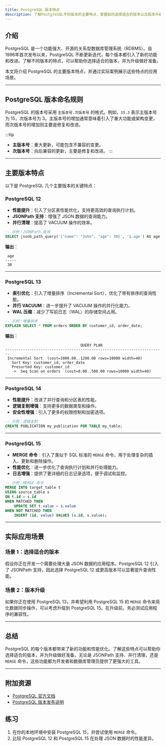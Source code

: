 ```yaml
---
title: PostgreSQL 版本特点
description: 了解PostgreSQL不同版本的主要特点，掌握如何选择适合的版本以及版本升级的注意事项。
---
```


## 介绍

PostgreSQL 是一个功能强大、开源的关系型数据库管理系统（RDBMS）。自1996年首次发布以来，PostgreSQL 不断更新迭代，每个版本都引入了新的功能和改进。了解不同版本的特点，可以帮助你选择适合的版本，并为升级做好准备。

本文将介绍 PostgreSQL 的主要版本特点，并通过实际案例展示这些特点的应用场景。

---

## PostgreSQL 版本命名规则

PostgreSQL 的版本号采用 `主版本号.次版本号` 的格式。例如，`15.3` 表示主版本号为 15，次版本号为 3。主版本号的增加通常意味着引入了重大功能或架构变更，而次版本号的增加则主要是修复和改进。

:::tip
- **主版本号**：重大更新，可能包含不兼容的变更。
- **次版本号**：向后兼容的更新，主要是修复和改进。
:::

---

## 主要版本特点

以下是 PostgreSQL 几个主要版本的关键特点：

### PostgreSQL 12

- **性能提升**：引入了分区表性能优化，支持更高效的查询执行计划。
- **JSONPath 支持**：增强了 JSON 数据的查询能力。
- **并行清理**：提高了 VACUUM 操作的效率。

```sql
-- 示例：JSONPath 查询
SELECT jsonb_path_query('{"name": "John", "age": 30}', '$.age') AS age;
```

**输出**：
```
 age
-----
 30
```

---

### PostgreSQL 13

- **索引优化**：引入了增量排序（Incremental Sort），优化了带有排序的查询性能。
- **并行 VACUUM**：进一步提升了 VACUUM 操作的并行化能力。
- **WAL 压缩**：减少了写前日志（WAL）的存储空间占用。

```sql
-- 示例：增量排序
EXPLAIN SELECT * FROM orders ORDER BY customer_id, order_date;
```

**输出**：
```
                                  QUERY PLAN
------------------------------------------------------------------------
 Incremental Sort  (cost=1000.00..1200.00 rows=10000 width=40)
   Sort Key: customer_id, order_date
   Presorted Key: customer_id
   ->  Seq Scan on orders  (cost=0.00..500.00 rows=10000 width=40)
```

---

### PostgreSQL 14

- **性能提升**：改进了并行查询和分区表的性能。
- **逻辑复制增强**：支持更多的数据类型和操作。
- **安全性增强**：引入了更多的权限控制和加密选项。

```sql
-- 示例：逻辑复制
CREATE PUBLICATION my_publication FOR TABLE my_table;
```

---

### PostgreSQL 15

- **MERGE 命令**：引入了类似于 SQL 标准的 `MERGE` 命令，用于处理复杂的插入、更新和删除操作。
- **性能优化**：进一步优化了查询执行计划和并行处理能力。
- **日志增强**：提供了更详细的日志记录选项，便于调试和监控。

```sql
-- 示例：MERGE 命令
MERGE INTO target_table t
USING source_table s
ON t.id = s.id
WHEN MATCHED THEN
    UPDATE SET t.value = s.value
WHEN NOT MATCHED THEN
    INSERT (id, value) VALUES (s.id, s.value);
```

---

## 实际应用场景

### 场景 1：选择适合的版本

假设你正在开发一个需要处理大量 JSON 数据的应用程序。PostgreSQL 12 引入了 JSONPath 支持，因此选择 PostgreSQL 12 或更高版本可以显著提升查询性能。

### 场景 2：版本升级

如果你正在使用 PostgreSQL 13，并希望利用 PostgreSQL 15 的 `MERGE` 命令来简化数据同步操作，可以考虑升级到 PostgreSQL 15。在升级前，务必测试应用程序的兼容性。

---

## 总结

PostgreSQL 的每个版本都带来了新的功能和性能优化。了解这些特点可以帮助你选择适合的版本，并为升级做好准备。无论是 JSONPath 支持、并行清理，还是 `MERGE` 命令，这些功能都为开发者和数据库管理员提供了更强大的工具。

---

## 附加资源

- [PostgreSQL 官方文档](https://www.postgresql.org/docs/)
- [PostgreSQL 版本发布说明](https://www.postgresql.org/docs/release/)

## 练习

1. 在你的本地环境中安装 PostgreSQL 15，并尝试使用 `MERGE` 命令。
2. 比较 PostgreSQL 12 和 PostgreSQL 15 在处理 JSON 数据时的性能差异。